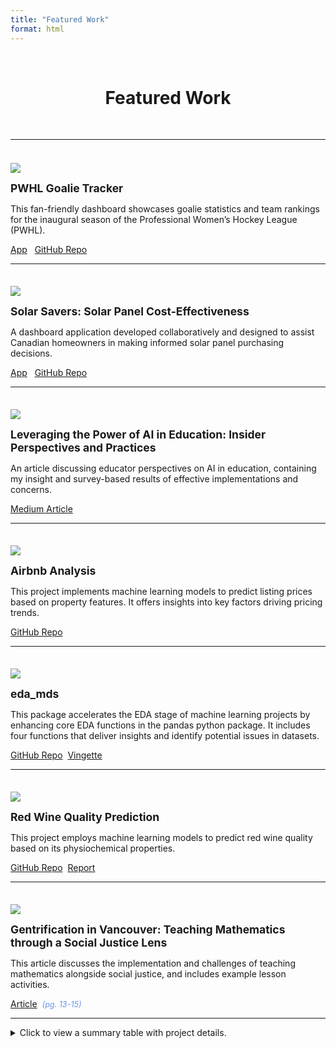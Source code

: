 ```yaml
---
title: "Featured Work"
format: html
---
```

<br>

<div style="text-align: center;">
  <h1>Featured Work</h1>
</div>

<br>
<div style="text-align: center;">
  *** 
</div>
<div style="margin-bottom: 37px;"></div>
::: {.grid}
::: {.g-col-6}
![](img/pwhl_goalie_tracker_demo.gif)
:::

::: {.g-col-6}
<strong><span style="font-size: 1.25em;">PWHL Goalie Tracker</span></strong>

This fan-friendly dashboard showcases goalie statistics and team rankings for the inaugural season of the Professional Women's Hockey League (PWHL).&nbsp;

<a href="https://2wc8dv-nicole-bidwell.shinyapps.io/pwhl_goalie_tracker/" class="btn btn-custom-primary" target="_blank">App</a> &nbsp;
<a href="https://github.com/nicolebid/pwhl_goalie_tracker" class="btn btn-custom-primary" target="_blank">GitHub Repo</a>
:::

:::
***
<div style="margin-top: 35px;"></div> <!-- #2 PROJECT: SOLAR SAVERS -->

::: {.grid}

::: {.g-col-6}
![](img/solar_savers_demo.gif)
:::

::: {.g-col-6}
<strong><span style="font-size: 1.25em;">Solar Savers: Solar Panel Cost-Effectiveness</span></strong>

A dashboard application developed collaboratively and designed to assist Canadian homeowners in making informed solar panel purchasing decisions.&nbsp;

<a href="https://dsci-532-2024-9-solar-savers.onrender.com/" class="btn btn-custom-primary" target="_blank">App</a> &nbsp;
<a href="https://github.com/UBC-MDS/DSCI-532_2024_9_solar-savers" class="btn btn-custom-primary" target="_blank">GitHub Repo</a>
:::

:::
***
<div style="margin-top: 35px;"></div> <!-- #3 PROJECT: AI ED ARTICLE -->

::: {.grid}

::: {.g-col-6}
![](img/ai_ed.png)
:::

::: {.g-col-6}
<strong><span style="font-size: 1.25em;">Leveraging the Power of AI in Education: Insider Perspectives and Practices</span></strong>

An article discussing educator perspectives on AI in education, containing my insight and survey-based results of effective implementations and concerns.&nbsp;

<a href="https://medium.com/@nrbidwell/leveraging-the-power-of-ai-in-education-insider-perspectives-and-practices-0679cb21d467" class="btn btn-custom-primary" target="_blank">Medium Article</a>
:::

:::
***
<div style="margin-top: 35px;"></div> <!-- #4 PROJECT: AIRBNB ANALYSIS -->

::: {.grid}

::: {.g-col-6}
![](img/Airbnb_analysis.png)
:::

::: {.g-col-6}
<strong><span style="font-size: 1.25em;">Airbnb Analysis</span></strong>

This project implements machine learning models to predict listing prices based on property features. It offers insights into key factors driving pricing trends. &nbsp;

<a href="https://github.com/MoNorouzi23/Airbnb_analysis" class="btn btn-custom-primary" target="_blank">GitHub Repo</a>
:::

:::
***
<div style="margin-top: 35px;"></div> <!-- #5 PROJECT: EDA MDS -->

::: {.grid}

::: {.g-col-6}
![](img/eda_mds.jpg)
:::

::: {.g-col-6}
<strong><span style="font-size: 1.25em;">eda_mds</span></strong>

This package accelerates the EDA stage of machine learning projects by enhancing core EDA functions in the pandas python package. It includes four functions that deliver insights and identify potential issues in datasets.&nbsp;

<a href="https://github.com/UBC-MDS/eda_mds" class="btn btn-custom-primary" target="_blank">GitHub Repo</a>&nbsp;
<a href="https://eda-mds.readthedocs.io/en/latest/example.html" class="btn btn-custom-primary" target="_blank">Vingette</a>
:::

:::
***

<div style="margin-top: 35px;"></div> <!-- #6 PROJECT: WINE -->

::: {.grid}

::: {.g-col-6}
![](img/wine.png)
:::

::: {.g-col-6}
<strong><span style="font-size: 1.25em;">Red Wine Quality Prediction</span></strong>

This project employs machine learning models to predict red wine quality based on its physiochemical properties.&nbsp;

<a href="https://github.com/UBC-MDS/Red-Wine-Quality-Prediction" class="btn btn-custom-primary" target="_blank">GitHub Repo</a>&nbsp;
<a href="https://ubc-mds.github.io/Red-Wine-Quality-Prediction/red_wine_quality_prediction.html" class="btn btn-custom-primary" target="_blank">Report</a>
:::

:::
***

<div style="margin-top: 35px;"></div> <!-- #7 PROJECT: SOCIAL JUSTICE -->

::: {.grid}

::: {.g-col-6}
![](img/social_justice.png)
:::

::: {.g-col-6}
<strong><span style="font-size: 1.25em;">Gentrification in Vancouver: Teaching Mathematics through a Social Justice Lens</span></strong>

This article discusses the implementation and challenges of teaching mathematics alongside social justice, and includes example lesson activities. &nbsp;

<a href="https://drive.google.com/file/d/1cXs7TQIjLwxj3dPTwH3hieqJc2GrcnOI/view" class="btn btn-custom-primary" target="_blank">Article</a>&nbsp; <i><span style="font-size: 0.9em; color: #6897e7;">(pg. 13-15)</span></i>
:::

:::
***

<details>
  <summary>Click to view a summary table with project details.</summary>

  <div class="table-responsive">

  | Project       | Description                          | Focus Area         | Main Tools/Libraries      | Completion <br> (YYYY-MM)       | Link                        |
  |:-------------:|:----------------------------:|:----------------:|:----------------------------:|:------------:|:-------------------------------------:|
  | Airbnb Analysis   | A machine learning project predicting listing prices based on property features, offering insights into the key factors that drive Airbnb pricing trends.   | Machine Learning, Regression Analysis, EDA, Feature Engineering, Model Interpretability  | Python, NumPy, pandas, Altair, scikit-learn, SHAP, XGBoost, LightGBM, joblib          | 2024-09   |  [Repo](https://github.com/MoNorouzi23/Airbnb_analysis/tree/main)<br><br>[Report](https://github.com/MoNorouzi23/Airbnb_analysis/blob/main/Airbnb_analysis_report_copy.pdf) |
  | Leveraging the Power of AI in Education: Insider Perspectives and Practices   | An article discussing educator perspectives on AI in education, containing my insights paired with survey-based results of effective implementations and concerns.   | AI in Education  | N/A      | 2024-08   |  [Medium Article](https://medium.com/@nrbidwell/leveraging-the-power-of-ai-in-education-insider-perspectives-and-practices-0679cb21d467) |
  | PWHL Goalie Tracker     | A fan-friendly dashboard showcasing goalie statistics and team rankings for the inaugural season of the Professional Women’s Hockey League (PWHL).      | Data Visualization    | R, Shiny, ggplot2, dplyr     | 2024-07   | [Repo](https://github.com/nicolebid/pwhl_goalie_tracker)<br><br>[App](https://2wc8dv-nicole-bidwell.shinyapps.io/pwhl_goalie_tracker/)|
  | Solar Savers: Solar Panel Cost-Effectiveness  | A dashboard application designed to assist Canadian homeowners in making informed solar panel purchasing decisions.      | Data Visualization      | Python, Dash, pandas, GeoPandas, Altair       | 2024-04   | [Repo](https://github.com/UBC-MDS/DSCI-532_2024_9_solar-savers)<br><br>[App](https://dsci-532-2024-9-solar-savers.onrender.com/) |
  | eda_mds | A Python package that kick-starts the EDA stage of machine learning projects, enhancing pandas' EDA functions with four functions that deliver insights and identify potential problems in the dataset.  | Python Package Development, EDA  | Python, pandas, GitHub Actions | 2024-02   |  [Repo](https://github.com/UBC-MDS/eda_mds)<br><br>[Vingette](https://eda-mds.readthedocs.io/en/latest/example.html) |
  | Red Wine Quality Prediction  | This project aimed to create a classification model to predict red wine quality based on its physiochemical properties. The best model showed reasonable accuracy, highlighting areas for improvement in handling outliers.  | Machine Learning, Classification, Unit Testing  | GitHub Actions, Docker, Python, pandas, scikit-learn, matplotlib, pickle, seaborn, NumPy, Altair      | 2023-12   |  [Repo](https://github.com/UBC-MDS/Red-Wine-Quality-Prediction)<br><br>[Report](https://ubc-mds.github.io/Red-Wine-Quality-Prediction/red_wine_quality_prediction.html) |
  | Gentrification in Vancouver: Teaching Mathematics through a Social Justice Lens | An article discussing the implementation and challenges of teaching mathematics alongside social justice, including example lesson activities. | Mathematics Education & Social Justice | N/A | 2017-03 | [Article](https://drive.google.com/file/d/1cXs7TQIjLwxj3dPTwH3hieqJc2GrcnOI/view) <br> <i><span style="font-size: 0.9em; color: #6897e7;">(pg. 13-15)</span></i> | 
  </div>
</details>

